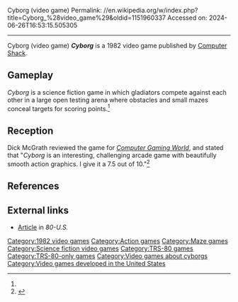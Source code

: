 Cyborg (video game)
Permalink: //en.wikipedia.org/w/index.php?title=Cyborg_%28video_game%29&oldid=1151960337
Accessed on: 2024-06-26T16:53:15.505305



------
Cyborg (video game)
{{Short description|1982 video game}}
{{Italic title}}
{{Infobox video game
| collapsible = 
| state = 
| italic title = 
| title = Cyborg 
| image = Cyborg cover.jpg
| alt = 
| caption = 
| developer =  
| publisher = [[Computer Shack]]
| series = 
| engine = 
| platforms = [[TRS-80]]
| released = 1982
| genre = 
| modes = 
}}'''''Cyborg''''' is a 1982 video game published by [[Computer Shack]]. 

==Gameplay==
''Cyborg'' is a science fiction game in which gladiators compete against each other in a large open testing arena where obstacles and small mazes conceal targets for scoring points.<ref name="CGW8"/>

==Reception==
Dick McGrath reviewed the game for ''[[Computer Gaming World]]'', and stated that "''Cyborg'' is an interesting, challenging arcade game with beautifully smooth action graphics. I give it a 7.5 out of 10."<ref name="CGW8">{{cite magazine |last=McGrath |first=Dick |title=Route 80: The Road to TRS-80 Gaming |magazine=Computer Gaming World |date=Jan–Feb 1983 |volume=1 |issue=8 |pages=39}}</ref>

==References==
{{Reflist}}

==External links==
*[https://archive.org/details/80-U.S._Volume_VI_Number_01_1983-01_80-Northwest_Publishing_US/page/n79/mode/2up?q=cyborg Article] in ''80-U.S.''

[[Category:1982 video games]]
[[Category:Action games]]
[[Category:Maze games]]
[[Category:Science fiction video games]]
[[Category:TRS-80 games]]
[[Category:TRS-80-only games]]
[[Category:Video games about cyborgs]]
[[Category:Video games developed in the United States]]